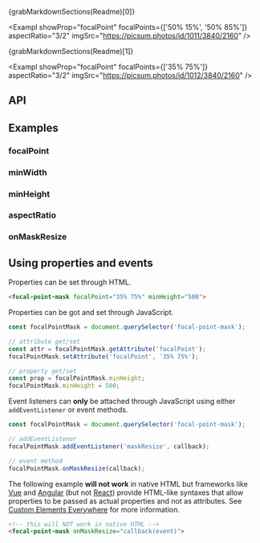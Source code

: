 
<Meta title="Focal Point Mask"/>

<Description>{grabMarkdownSections(Readme)[0]}</Description>

<Exampl
  showProp="focalPoint"
  focalPoints={['50% 15%', '50% 85%']}
  aspectRatio="3/2"
  imgSrc="https://picsum.photos/id/1011/3840/2160"
/>

<Description>{grabMarkdownSections(Readme)[1]}</Description>

<Exampl
  showProp="focalPoint"
  focalPoints={['35% 75%']}
  aspectRatio="3/2"
  imgSrc="https://picsum.photos/id/1012/3840/2160"
/>

## API

<PureArgsTable rows={argTypes}/>

## Examples

### focalPoint

<SideBySide>
  <Example
    showProp="focalPoint"
    focalPoints={['80% 100%']}
    aspectRatio="3/2"
    imgSrc="https://picsum.photos/id/1011/1350/900"
    isSmall
  />
  <Example
    showProp="focalPoint"
    focalPoints={['80% 0%']}
    aspectRatio="3/2"
    imgSrc="https://picsum.photos/id/1011/1350/900"
    isSmall
  />
</SideBySide>

### minWidth

### minHeight

<SideBySide>
  <Example
    showProp="minHeight"
    focalPoints={['40% 100%']}
    aspectRatio="4/3"
    minHeight="0"
    imgSrc="https://picsum.photos/id/22/1200/900"
    isSmall
  />
  <Example
    showProp="minHeight"
    focalPoints={['40% 100%']}
    aspectRatio="4/3"
    minHeight="375"
    imgSrc="https://picsum.photos/id/22/1200/900"
    isSmall
  />
</SideBySide>

### aspectRatio

### onMaskResize

## Using properties and events

Properties can be set through HTML.

```html
<focal-point-mask focalPoint="35% 75%" minHeight="500">
```

Properties can be got and set through JavaScript.

```js
const focalPointMask = document.querySelector('focal-point-mask');

// attribute get/set
const attr = focalPointMask.getAttribute('focalPoint');
focalPointMask.setAttribute('focalPoint', '35% 75%');

// property get/set
const prop = focalPointMask.minHeight;
focalPointMask.minHeight = 500;
```

Event listeners can **only** be attached through JavaScript using either `addEventListener` or event methods.

```js
const focalPointMask = document.querySelector('focal-point-mask');

// addEventListener
focalPointMask.addEventListener('maskResize', callback);

// event method
focalPointMask.onMaskResize(callback);
```

The following example **will not work** in native HTML but frameworks like [Vue](https://custom-elements-everywhere.com/libraries/vue/results/results.html) and [Angular](https://custom-elements-everywhere.com/libraries/angular/results/results.html) (but not [React](https://custom-elements-everywhere.com/libraries/react/results/results.html)) provide HTML-like syntaxes that allow properties to be passed as actual properties and not as attributes. See [Custom Elements Everywhere](https://custom-elements-everywhere.com/) for more information.

```html
<!-- this will NOT work in native HTML -->
<focal-point-mask onMaskResize="callback(event)">
```
